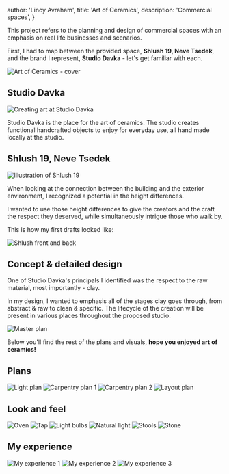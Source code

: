 

  author: 'Linoy Avraham',
  title: 'Art of Ceramics',
  description: 'Commercial spaces',
}


This project refers to the planning and design of commercial spaces with an emphasis on real life businesses and scenarios.

First, I had to map between the provided space, <b>Shlush 19, Neve Tsedek</b>, and the brand I represent, <b>Studio Davka</b> - let's get familiar with each.

<Image src={intro} alt="Art of Ceramics - cover"/>

## Studio Davka

<Image src={studioDavka1} alt="Creating art at Studio Davka" />

Studio Davka is the place for the art of ceramics.
The studio creates functional handcrafted objects to enjoy for everyday use, all hand made locally at the studio.

## Shlush 19, Neve Tsedek

<Image src={shlush1} alt="Illustration of Shlush 19" />

When looking at the connection between the building and the exterior environment, I recognized a potential in the height differences.

I wanted to use those height differences to give the creators and the craft the respect they deserved, while simultaneously intrigue those who walk by.

This is how my first drafts looked like:

<Image src={shlushFrontAndBack} alt="Shlush front and back" />

## Concept & detailed design

One of Studio Davka's principals I identified was the respect to the raw material, most importantly - clay.

In my design, I wanted to emphasis all of the stages clay goes through, from abstract & raw to clean & specific. The lifecycle of the creation will be present in various places throughout the proposed studio.

<Image src={masterPlan} alt="Master plan" />

Below you'll find the rest of the plans and visuals, **hope you enjoyed art of ceramics!**

## Plans

<Image src={lightPlan} alt="Light plan"/>
<Image src={carpentryPlan1} alt="Carpentry plan 1"/>
<Image src={carpentryPlan2} alt="Carpentry plan 2"/>
<Image src={layoutPlan} alt="Layout plan"/>

## Look and feel

<SideBySideLayout>
  <Image src={oven} alt="Oven"/>
  <Image src={tap} alt="Tap"/>
  <Image src={lightBulbs} alt="Light bulbs"/>
  <Image src={naturalLight} alt="Natural light"/>
  <Image src={stools} alt="Stools"/>
  <Image src={stone} alt="Stone"/>
</SideBySideLayout>

## My experience

<ThreeColumnLayout>
  <Image src={myExperience1} alt="My experience 1"/>
  <Image src={myExperience2} alt="My experience 2"/>
  <Image src={myExperience3} alt="My experience 3"/>
</ThreeColumnLayout>